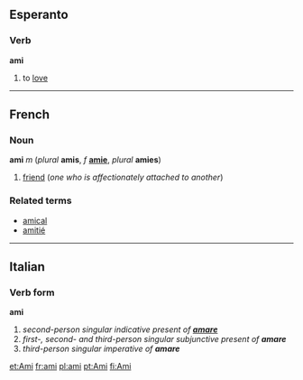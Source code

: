 ==Esperanto==
===Verb===
'''ami'''

#to [[love]]

----
==French==
===Noun===
'''ami''' ''m'' (''plural'' '''amis''', ''f'' '''[[amie]]''', ''plural'' '''amies''')

#[[friend]] (''one who is affectionately attached to another'')

===Related terms===
*[[amical]]
*[[amitié]]

----
==Italian==
===Verb form===
'''ami'''

#''second-person singular indicative present of '''[[amare]]'''''
#''first-, second- and third-person singular subjunctive present of '''amare'''''
#''third-person singular imperative of '''amare'''''

[[et:Ami]]
[[fr:ami]]
[[pl:ami]]
[[pt:Ami]]
[[fi:Ami]]